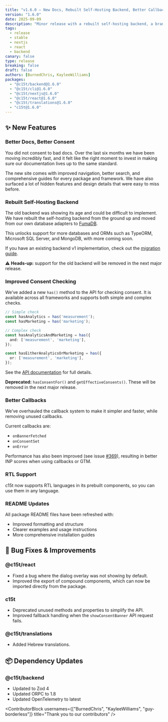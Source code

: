 ```yaml
---
title: "v1.6.0 – New Docs, Rebuilt Self-Hosting Backend, Better Callbacks, and More"
version: "1.6.0"
date: 2025-09-09
description: "Minor release with a rebuilt self-hosting backend, a brand new docs site, improved consent checking, and callback improvements."
tags:
  - release
  - stable
  - nextjs
  - react
  - backend
canary: false
type: release
breaking: false
draft: false
authors: [BurnedChris, KayleeWilliams]
packages:
  - "@c15t/backend@1.6.0"
  - "@c15t/cli@1.6.0"
  - "@c15t/nextjs@1.6.0"
  - "@c15t/react@1.6.0"
  - "@c15t/translations@1.6.0"
  - "c15t@1.6.0"
---
```


## ✨ New Features

### Better Docs, Better Consent

You did not consent to bad docs. Over the last six months we have been moving incredibly fast, and it felt like the right moment to invest in making sure our documentation lives up to the same standard.

The new site comes with improved navigation, better search, and comprehensive guides for every package and framework. We have also surfaced a lot of hidden features and design details that were easy to miss before.

### Rebuilt Self-Hosting Backend

The old backend was showing its age and could be difficult to implement. We have rebuilt the self-hosting backend from the ground up and moved from our own database adapters to [FumaDB](https://github.com/fuma-nama/fumadb).

This unlocks support for more databases and ORMs such as TypeORM, Microsoft SQL Server, and MongoDB, with more coming soon.

If you have an existing backend v1 implementation, check out the [migration guide](/docs/self-host/v2/migrate-from-v1).

⚠️ **Heads-up:** support for the old backend will be removed in the next major release.

### Improved Consent Checking

We’ve added a new `has()` method to the API for checking consent. It is available across all frameworks and supports both simple and complex checks.

```ts
// Simple check
const hasAnalytics = has('measurement');
const hasMarketing = has('marketing');

// Complex check
const hasAnalyticsAndMarketing = has({
  and: ['measurement', 'marketing'],
});

const hasEitherAnalyticsOrMarketing = has({
  or: ['measurement', 'marketing'],
});
```

See the [API documentation](/docs/frameworks/javascript/store/checking-consent) for full details.

**Deprecated:** `hasConsentFor()` and `getEffectiveConsents()`. These will be removed in the next major release.

### Better Callbacks

We’ve overhauled the callback system to make it simpler and faster, while removing unused callbacks.

Current callbacks are:

* `onBannerFetched`
* `onConsentSet`
* `onError`

Performance has also been improved (see issue [#369](https://github.com/c15t/c15t/issues/369)), resulting in better INP scores when using callbacks or GTM.

### RTL Support

c15t now supports RTL languages in its prebuilt components, so you can use them in any language.

### README Updates

All package README files have been refreshed with:

* Improved formatting and structure
* Clearer examples and usage instructions
* More comprehensive installation guides

## 🐛 Bug Fixes & Improvements

### **@c15t/react**

* Fixed a bug where the dialog overlay was not showing by default.
* Improved the export of compound components, which can now be imported directly from the package.

### **c15t**

* Deprecated unused methods and properties to simplify the API.
* Improved fallback handling when the `showConsentBanner` API request fails.

### **@c15t/translations**

* Added Hebrew translations.

## 📦 Dependency Updates

### **@c15t/backend**

* Updated to Zod 4
* Updated ORPC to 1.8
* Updated OpenTelemetry to latest

<ContributorBlock usernames={["BurnedChris", "KayleeWilliams", "guy-borderless"]} title="Thank you to our contributors" />
